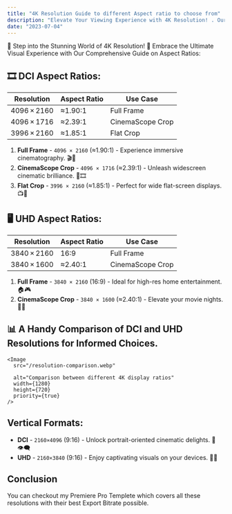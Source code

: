 ```yaml
---
title: "4K Resolution Guide to different Aspect ratio to choose from"
description: "Elevate Your Viewing Experience with 4K Resolution! . Our Guide Explores Aspect Ratios: 16:9 & 21:9 to help You enhance Your Visuals Today! "
date: "2023-07-04"
---
```

🎥 Step into the Stunning World of 4K Resolution! 🌟 Embrace the Ultimate Visual Experience with Our Comprehensive Guide on Aspect Ratios:

## 🎞️ DCI Aspect Ratios:

<table>
<thead>
<tr>
<th>Resolution</th>
<th>Aspect Ratio</th>
<th>Use Case</th>
</tr>
</thead>
<tbody>
<tr>
<td>4096 × 2160</td>
<td>≈1.90∶1</td>
<td>Full Frame</td>
</tr>
<tr>
<td>4096 × 1716</td>
<td>≈2.39∶1</td>
<td>CinemaScope Crop</td>
</tr>
<tr>
<td>3996 × 2160</td>
<td>≈1.85∶1</td>
<td>Flat Crop</td>
</tr>
</tbody>
</table>

1. **Full Frame** - `4096 × 2160` (≈1.90∶1) - Experience immersive cinematography. 🎬🎥
2. **CinemaScope Crop** - `4096 × 1716` (≈2.39∶1) - Unleash widescreen cinematic brilliance. 🌆🎞️
3. **Flat Crop** - `3996 × 2160` (≈1.85∶1) - Perfect for wide flat-screen displays. 📺🎦

## 🖥️ UHD Aspect Ratios:
<table>
<thead>
<tr>
<th>Resolution</th>
<th>Aspect Ratio</th>
<th>Use Case</th>
</tr>
</thead>
<tbody>
<tr>
<td>3840 × 2160</td>
<td>16∶9</td>
<td>Full Frame</td>
</tr>
<tr>
<td>3840 × 1600</td>
<td>≈2.40∶1</td>
<td>CinemaScope Crop</td>
</tr>
</tbody>
</table>

1. **Full Frame** - `3840 × 2160` (16∶9) - Ideal for high-res home entertainment. 🏠🎮
2. **CinemaScope Crop** - `3840 × 1600` (≈2.40∶1) - Elevate your movie nights. 🌌🍿

## 📊 A Handy Comparison of DCI and UHD Resolutions for Informed Choices.
    <Image
      src="/resolution-comparison.webp"
    
      alt="Comparison between different 4K display ratios"
      width={1280}
      height={720}
      priority={true}
    />

## Vertical Formats:
* **DCI** - `2160×4096` (9:16) - Unlock portrait-oriented cinematic delights. 📱👁️‍🗨️
* **UHD** - `2160×3840` (9:16) - Enjoy captivating visuals on your devices. 📲👀

## Conclusion
You can checkout my <Link href="https://caelumpirata.com/blog/best-premiere-pro-export-settings-for-your-potato-computer">Premiere Pro Templete</Link> which covers all these resolutions with their best Export Bitrate possible.